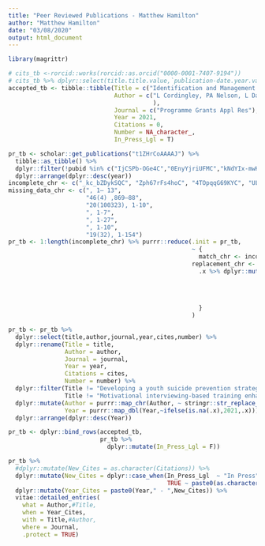 ```yaml
---
title: "Peer Reviewed Publications - Matthew Hamilton"
author: "Matthew Hamilton"
date: "03/08/2020"
output: html_document
---
```


```r
library(magrittr)
```

```r
# cits_tb <-rorcid::works(rorcid::as.orcid("0000-0001-7407-9194"))
# cits_tb %>% dplyr::select(title.title.value,`publication-date.year.value`,`journal-title.value`) %>% kableExtra::kable()
accepted_tb <- tibble::tibble(Title = c("Identification and Management of Psoriasis Associated Co-MorbidiTy: The IMPACT Research Programme"),
                              Author = c("L Cordingley, PA Nelson, L Davies, D Ashcroft, C Bundy, C Chew-Graham, A Chisholm, J Elvidge, M Hamilton,..."#" R Hilton, K Kane, C Keyworth, A Littlewood, K Lovell, M Lunt, H McAteer, D Ntais, R Parisi, C Pearce, M Rutter, D Symmons, H Young  & CEM Griffiths"
                                         ),
                              Journal = c("Programme Grants Appl Res"),
                              Year = 2021,
                              Citations = 0,
                              Number = NA_character_,
                              In_Press_Lgl = T)
```

```r
pr_tb <- scholar::get_publications("t1ZHrCoAAAAJ") %>%
  tibble::as_tibble() %>%
  dplyr::filter(!pubid %in% c("IjCSPb-OGe4C","0EnyYjriUFMC","kNdYIx-mwKoC","KlAtU1dfN6UC","3fE2CSJIrl8C","5nxA0vEk-isC","2osOgNQ5qMEC","Y0pCki6q_DkC")) %>%
  dplyr::arrange(dplyr::desc(year)) 
incomplete_chr <- c("_kc_bZDykSQC", "Zph67rFs4hoC", "4TOpqqG69KYC", "ULOm3_A8WrAC", "YOwf2qJgpHMC", "8k81kl-MbHgC", "YsMSGLbcyi4C")
missing_data_chr <- c(", 1– 13",
                      "46(4) ,869–88",
                      "20(100323), 1-10",
                      ", 1-7",
                      ", 1-27",
                      ", 1-10",
                      "19(32), 1-154")
pr_tb <- 1:length(incomplete_chr) %>% purrr::reduce(.init = pr_tb,
                                                    ~ {
                                                      match_chr <- incomplete_chr[.y]
                                                    replacement_chr <- missing_data_chr[.y]
                                                      .x %>% dplyr::mutate(number = purrr::map2_chr(pubid,
                                                                                                    number,
                                                                                                   ~ifelse(.x==match_chr,
                                                                                                           replacement_chr,
                                                                                                           .y)))
                                                      }
                                                    )

```

```r
pr_tb <- pr_tb %>%
  dplyr::select(title,author,journal,year,cites,number) %>%
  dplyr::rename(Title = title, 
                Author = author, 
                Journal = journal, 
                Year = year, 
                Citations = cites,
                Number = number) %>%
  dplyr::filter(Title != "Developing a youth suicide prevention strategy for Tasmania: A review of the literature",
                Title != "Motivational interviewing-based training enhances clinicians' skills and knowledge in psoriasis") %>%
  dplyr::mutate(Author = purrr::map_chr(Author, ~ stringr::str_replace_all(.x,"RICKWOOD","Rickwood")),
                Year = purrr::map_dbl(Year,~ifelse(is.na(.x),2021,.x))) %>%
  dplyr::arrange(dplyr::desc(Year))
```

```r
pr_tb <- dplyr::bind_rows(accepted_tb,
                          pr_tb %>%
                            dplyr::mutate(In_Press_Lgl = F))
```
```r
pr_tb %>% 
  #dplyr::mutate(New_Cites = as.character(Citations)) %>%
  dplyr::mutate(New_Cites = dplyr::case_when(In_Press_Lgl  ~ "In Press",
                                             TRUE ~ paste0(as.character(Citations)," cites"))) %>%
  dplyr::mutate(Year_Cites = paste0(Year," - ",New_Cites)) %>%
  vitae::detailed_entries(
    what = Author,#Title,
    when = Year_Cites,
    with = Title,#Author,
    where = Journal,
    .protect = TRUE)
```